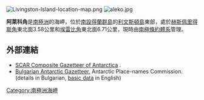 {{no footnotes|time=2013-10-27T09:22:58+00:00}}
[[Image:Livingston-Island-location-map.png|thumb]]
[[Image:aleko.jpg|thumb]]

{{coord|62|37|03.2|S|60|20|04|W|region:AQ|display=title}}

'''阿萊科角'''是[[南極洲|南極洲]]的海岬，位於[[南設得蘭群島|南設得蘭群島]]的[[利文斯頓島|利文斯頓島]]東部，處於[[赫斯佩里得斯角|赫斯佩里得斯角]]東北面3.58公里和[[埃雷比角|埃雷比角]]東北面6.71公里，現時由[[南極條約體系|南極條約體系]]管理。

==外部連結==
* [http://data.aad.gov.au/aadc/gaz/scar/ SCAR Composite Gazetteer of Antarctica] {{WebCite|url=https://www.webcitation.org/5ug2CfC7m?url=http://data.aad.gov.au/aadc/gaz/scar/ |date=20101202140255 |dateformat=iso }}.
* [http://apcbg.org/gazet-bg.doc Bulgarian Antarctic Gazetteer.] {{Wayback|url=http://apcbg.org/gazet-bg.doc |date=20131012104624 }} Antarctic Place-names Commission. (details in Bulgarian, [http://apcbg.org/gazet.htm basic data] {{Wayback|url=http://apcbg.org/gazet.htm |date=20160304071225 }} in English)

{{Antarctica-geo-stub}}
[[Category:南極洲海岬|Category:南極洲海岬]]